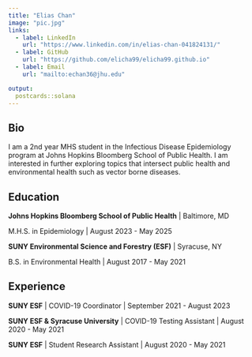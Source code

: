 ```yaml
---
title: "Elias Chan"
image: "pic.jpg"
links:
  - label: LinkedIn
    url: "https://www.linkedin.com/in/elias-chan-041824131/"
  - label: GitHub
    url: "https://github.com/elicha99/elicha99.github.io"
  - label: Email
    url: "mailto:echan36@jhu.edu"

output:
  postcards::solana
---
```

 
## Bio

I am a 2nd year MHS student in the Infectious Disease Epidemiology program at Johns Hopkins Bloomberg School of Public Health. I am interested in further exploring topics that intersect public health and environmental health such as vector borne diseases.

## Education

**Johns Hopkins Bloomberg School of Public Health** | Baltimore, MD

M.H.S. in Epidemiology | August 2023 - May 2025

**SUNY Environmental Science and Forestry (ESF)** | Syracuse, NY

B.S. in Environmental Health | August 2017 - May 2021

## Experience

**SUNY ESF** | COVID-19 Coordinator | September 2021 - August 2023

**SUNY ESF & Syracuse University** | COVID-19 Testing Assistant | August 2020 - May 2021

**SUNY ESF** | Student Research Assistant | August 2020 - May 2021
